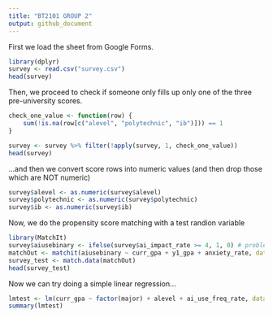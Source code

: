 ```yaml
---
title: "BT2101 GROUP 2"
output: github_document
---
```


First we load the sheet from Google Forms.
```r
library(dplyr)
survey <- read.csv("survey.csv")
head(survey)
```

Then, we proceed to check if someone only fills up only one of the three pre-university scores.
```r
check_one_value <- function(row) {
    sum(!is.na(row[c("alevel", "polytechnic", "ib")])) == 1
}

survey <- survey %>% filter(!apply(survey, 1, check_one_value))
head(survey)
```

...and then we convert score rows into numeric values (and then drop those which are NOT numeric)

```r
survey$alevel <- as.numeric(survey$alevel)
survey$polytechnic <- as.numeric(survey$polytechnic)
survey$ib <- as.numeric(survey$ib)
```

Now, we do the propensity score matching with a test randion variable
```r
library(MatchIt)
survey$aiusebinary <- ifelse(survey$ai_impact_rate >= 4, 1, 0) # problem is, we need to adjust tolerance since so many people rampantly use AI
matchOut <- matchit(aiusebinary ~ curr_gpa + y1_gpa + anxiety_rate, data = survey, method = "nearest")
survey_test <- match.data(matchOut)
head(survey_test)
```

Now we can try doing a simple linear regression...

```r
lmtest <- lm(curr_gpa ~ factor(major) + alevel + ai_use_freq_rate, data = survey_test)
summary(lmtest)
```